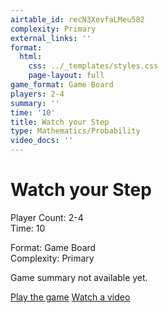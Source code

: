 ```yaml
---
airtable_id: recN3XevfaLMeu582
complexity: Primary
external_links: ''
format:
  html:
    css: ../_templates/styles.css
    page-layout: full
game_format: Game Board
players: 2-4
summary: ''
time: '10'
title: Watch your Step
type: Mathematics/Probability
video_docs: ''
---
```


# Watch your Step

:::{.game-info-box}
:::{.game-stats}
:::{.left-stats}
Player Count: 2-4  
Time: 10
:::
:::{.right-stats}
Format: Game Board  
Complexity: Primary
:::
:::
:::

Game summary not available yet.

:::{.game-actions}
<a href="#" class="btn btn-play"><i class="fa fa-gamepad"></i> Play the game</a>
<a href="#" class="btn btn-watch"><i class="fa fa-video"></i> Watch a video</a>
:::